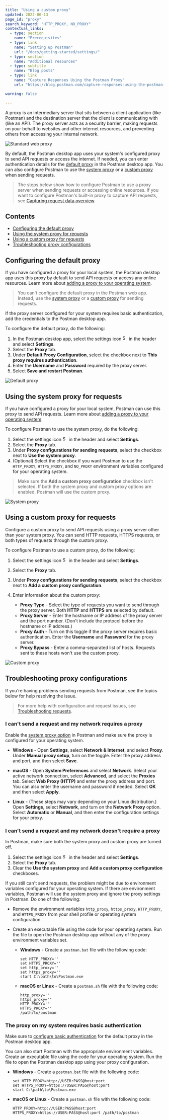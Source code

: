 ```yaml
---
title: "Using a custom proxy"
updated: 2022-06-13
page_id: "proxy"
search_keyword: "HTTP_PROXY, NO_PROXY"
contextual_links:
  - type: section
    name: "Prerequisites"
  - type: link
    name: "Setting up Postman"
    url: "/docs/getting-started/settings/"
  - type: section
    name: "Additional resources"
  - type: subtitle
    name: "Blog posts"
  - type: link
    name: "Capture Responses Using the Postman Proxy"
    url: "https://blog.postman.com/capture-responses-using-the-postman-proxy/"

warning: false

---
```


A proxy is an intermediary server that sits between a client application (like Postman) and the destination server that the client is communicating with (like an API). The proxy server acts as a security barrier, making requests on your behalf to websites and other internet resources, and preventing others from accessing your internal network.

<img alt="Standard web proxy" src="https://assets.postman.com/postman-docs/proxy-standard-flow.jpg"/>

By default, the Postman desktop app uses your system's configured proxy to send API requests or access the internet. If needed, you can enter authentication details for the [default proxy](#configuring-the-default-proxy) in the Postman desktop app. You can also configure Postman to use the [system proxy](#using-the-system-proxy-for-requests) or a [custom proxy](#using-a-custom-proxy-for-requests) when sending requests.

> The steps below show how to configure Postman to use a proxy server when sending requests or accessing online resources. If you want to configure Postman's built-in proxy to capture API requests, see [Capturing request data overview](/docs/sending-requests/capturing-request-data/capture-overview/).

## Contents

* [Configuring the default proxy](#configuring-the-default-proxy)
* [Using the system proxy for requests](#using-the-system-proxy-for-requests)
* [Using a custom proxy for requests](#using-a-custom-proxy-for-requests)
* [Troubleshooting proxy configurations](#troubleshooting-proxy-configurations)

## Configuring the default proxy

If you have configured a proxy for your local system, the Postman desktop app uses this proxy by default to send API requests or access any online resources. Learn more about [adding a proxy to your operating system](#i-cant-send-a-request-and-my-network-requires-a-proxy).

> You can't configure the default proxy in the Postman web app. Instead, use the [system proxy](#using-the-system-proxy-for-requests) or a [custom proxy](#using-a-custom-proxy-for-requests) for sending requests.

If the proxy server configured for your system requires basic authentication, add the credentials to the Postman desktop app.

To configure the default proxy, do the following:

1. In the Postman desktop app, select the settings icon <img alt="Settings icon" src="https://assets.postman.com/postman-docs/icon-settings-v9.jpg#icon" width="16px"/> in the header and select **Settings**.
1. Select the **Proxy** tab.
1. Under **Default Proxy Configuration**, select the checkbox next to **This proxy requires authentication**.
1. Enter the **Username** and **Password** required by the proxy server.
1. Select **Save and restart Postman**.

<img alt="Default proxy" src="https://assets.postman.com/postman-docs/proxy-default-v9-21.jpg"/>

## Using the system proxy for requests

If you have configured a proxy for your local system, Postman can use this proxy to send API requests. Learn more about [adding a proxy to your operating system](#i-cant-send-a-request-and-my-network-requires-a-proxy).

To configure Postman to use the system proxy, do the following:

1. Select the settings icon <img alt="Settings icon" src="https://assets.postman.com/postman-docs/icon-settings-v9.jpg#icon" width="16px"/> in the header and select **Settings**.
1. Select the **Proxy** tab.
1. Under **Proxy configurations for sending requests**, select the checkbox next to **Use the system proxy**.
1. (Optional) Select the checkbox if you want Postman to use the `HTTP_PROXY`, `HTTPS_PROXY`, and `NO_PROXY` environment variables configured for your operating system.

> Make sure the **Add a custom proxy configuration** checkbox isn't selected. If both the system proxy and custom proxy options are enabled, Postman will use the custom proxy.

<img alt="System proxy" src="https://assets.postman.com/postman-docs/proxy-system-v9-21.jpg"/>

## Using a custom proxy for requests

Configure a custom proxy to send API requests using a proxy server other than your system proxy. You can send HTTP requests, HTTPS requests, or both types of requests through the custom proxy.

To configure Postman to use a custom proxy, do the following:

1. Select the settings icon <img alt="Settings icon" src="https://assets.postman.com/postman-docs/icon-settings-v9.jpg#icon" width="16px"/> in the header and select **Settings**.
1. Select the **Proxy** tab.
1. Under **Proxy configurations for sending requests**, select the checkbox next to **Add a custom proxy configuration**.
1. Enter information about the custom proxy:

    * **Proxy Type** - Select the type of requests you want to send through the proxy server. Both **HTTP** and **HTTPS** are selected by default.
    * **Proxy Server** - Enter the hostname or IP address of the proxy server and the port number. (Don't include the protocol before the hostname or IP address.)
    * **Proxy Auth** - Turn on this toggle if the proxy server requires basic authentication. Enter the **Username** and **Password** for the proxy server.
    * **Proxy Bypass** - Enter a comma-separated list of hosts. Requests sent to these hosts won't use the custom proxy.

<img alt="Custom proxy" src="https://assets.postman.com/postman-docs/proxy-custom-v9-21.jpg"/>

## Troubleshooting proxy configurations

If you're having problems sending requests from Postman, see the topics below for help resolving the issue.

> For more help with configuration and request issues, see [Troubleshooting requests](/docs/sending-requests/troubleshooting-api-requests/).

### I can't send a request and my network requires a proxy

Enable the [system proxy option](#using-the-system-proxy-for-requests) in Postman and make sure the proxy is configured for your operating system.

* **Windows** - Open **Settings**, select **Network & Internet**, and select **Proxy**. Under **Manual proxy setup**, turn on the toggle. Enter the proxy address and port, and then select **Save**.

* **macOS** - Open **System Preferences** and select **Network**. Select your active network connection, select **Advanced**, and select the **Proxies** tab. Select **Web Proxy (HTTP)** and enter the proxy address and port. You can also enter the username and password if needed. Select **OK** and then select **Apply**.

* **Linux** - (These steps may vary depending on your Linux distribution.) Open **Settings**, select **Network**, and turn on the **Network Proxy** option. Select **Automatic** or **Manual**, and then enter the configuration settings for your proxy.

### I can't send a request and my network doesn't require a proxy

In Postman, make sure both the system proxy and custom proxy are turned off.

1. Select the settings icon <img alt="Settings icon" src="https://assets.postman.com/postman-docs/icon-settings-v9.jpg#icon" width="16px"/> in the header and select **Settings**.
1. Select the **Proxy** tab.
1. Clear the **Use the system proxy** and **Add a custom proxy configuration** checkboxes.

If you still can't send requests, the problem might be due to environment variables configured for your operating system. If there are environment variables, Postman will use the system proxy and ignore the proxy settings in Postman. Do one of the following:

* Remove the environment variables `http_proxy`, `https_proxy`, `HTTP_PROXY`, and `HTTPS_PROXY` from your shell profile or operating system configuration.
* Create an executable file using the code for your operating system. Run the file to open the Postman desktop app without any of the proxy environment variables set.

    * **Windows** - Create a `postman.bat` file with the following code:

        ```shell
        set HTTP_PROXY=''
        set HTTPS_PROXY=''
        set http_proxy=''
        set https_proxy=''
        start C:\path\to\Postman.exe
        ```

    * **macOS or Linux** - Create a `postman.sh` file with the following code:

        ```shell
        http_proxy=''
        https_proxy=''
        HTTP_PROXY=''
        HTTPS_PROXY=''
        /path/to/postman
        ```

### The proxy on my system requires basic authentication

Make sure to [configure basic authentication](#configuring-the-default-proxy) for the default proxy in the Postman desktop app.

You can also start Postman with the appropriate environment variables. Create an executable file using the code for your operating system. Run the file to open the Postman desktop app using your proxy configuration.

* **Windows** - Create a `postman.bat` file with the following code:

    ```shell
    set HTTP_PROXY=http://USER:PASS@host:port
    set HTTPS_PROXY=https://USER:PASS@host:port
    start C:\path\to\Postman.exe
    ```

* **macOS or Linux** - Create a `postman.sh` file with the following code:

    ```shell
    HTTP_PROXY=http://USER:PASS@host:port
    HTTPS_PROXY=https://USER:PASS@host:port /path/to/postman
    ```
